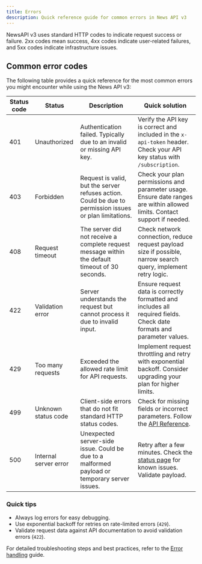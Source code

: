 ```yaml
---
title: Errors
description: Quick reference guide for common errors in News API v3
---
```


NewsAPI v3 uses standard HTTP codes to indicate request success or failure. 2xx
codes mean success, 4xx codes indicate user-related failures, and 5xx codes
indicate infrastructure issues.

## Common error codes

The following table provides a quick reference for the most common errors you
might encounter while using the News API v3:

| Status code | Status                | Description                                                                                             | Quick solution                                                                                                                        |
| ----------- | --------------------- | ------------------------------------------------------------------------------------------------------- | ------------------------------------------------------------------------------------------------------------------------------------- |
| 401         | Unauthorized          | Authentication failed. Typically due to an invalid or missing API key.                                  | Verify the API key is correct and included in the `x-api-token` header. Check your API key status with `/subscription`.               |
| 403         | Forbidden             | Request is valid, but the server refuses action. Could be due to permission issues or plan limitations. | Check your plan permissions and parameter usage. Ensure date ranges are within allowed limits. Contact support if needed.             |
| 408         | Request timeout       | The server did not receive a complete request message within the default timeout of 30 seconds.         | Check network connection, reduce request payload size if possible, narrow search query, implement retry logic.                        |
| 422         | Validation error      | Server understands the request but cannot process it due to invalid input.                              | Ensure request data is correctly formatted and includes all required fields. Check date formats and parameter values.                 |
| 429         | Too many requests     | Exceeded the allowed rate limit for API requests.                                                       | Implement request throttling and retry with exponential backoff. Consider upgrading your plan for higher limits.                      |
| 499         | Unknown status code   | Client-side errors that do not fit standard HTTP status codes.                                          | Check for missing fields or incorrect parameters. Follow the [API Reference](/v3/api-reference/endpoints/search/search-articles-get). |
| 500         | Internal server error | Unexpected server-side issue. Could be due to a malformed payload or temporary server issues.           | Retry after a few minutes. Check the [status page](https://status.newscatcherapi.com) for known issues. Validate payload.             |

### Quick tips

- Always log errors for easy debugging.
- Use exponential backoff for retries on rate-limited errors (`429`).
- Validate request data against API documentation to avoid validation errors
  (`422`).

For detailed troubleshooting steps and best practices, refer to the
[Error handling](/v3/documentation/troubleshooting/error-handling) guide.

